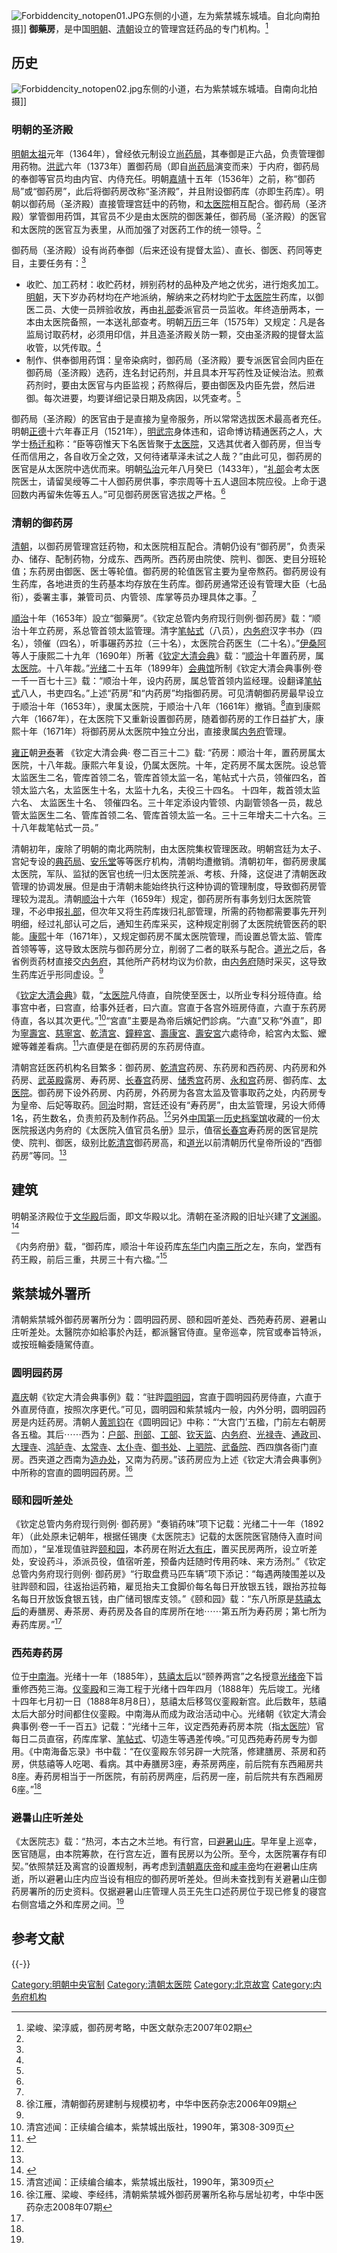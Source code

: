 [[File:Forbiddencity_notopen01.JPG|thumb]]东侧的小道，左为紫禁城东城墙。自北向南拍摄]]
'''御藥房'''，是中国[[明朝|明朝]]、[[清朝|清朝]]设立的管理宫廷药品的专门机构。<ref name=liang>梁峻、梁淳威，御药房考略，中医文献杂志2007年02期</ref>

==历史==
[[File:Forbiddencity_notopen02.jpg|thumb]]东侧的小道，右为紫禁城东城墙。自南向北拍摄]]
===明朝的圣济殿===
[[明朝|明朝]][[明太祖|太祖]]元年（1364年），曾经依元制设立[[尚药局|尚药局]]，其奉御是正六品，负责管理御用药物。[[洪武|洪武]]六年（1373年）置御药局（即自[[尚药局|尚药局]]演变而来）于内府，御药局的奉御等官员均由内官、内侍充任。明朝[[嘉靖|嘉靖]]十五年（1536年）之前，称“御药局”或“御药房”，此后将御药房改称“圣济殿”，并且附设御药库（亦即生药库）。明朝以御药局（圣济殿）直接管理宫廷中的药物，和[[太医院|太医院]]相互配合。御药局（圣济殿）掌管御用药饵，其官员不少是由太医院的御医兼任，御药局（圣济殿）的医官和太医院的医官互为表里，从而加强了对医药工作的统一领导。<ref name=liang/>

御药局（圣济殿）设有尚药奉御（后来还设有提督太监）、直长、御医、药同等吏目，主要任务有：<ref name=liang/>
*收贮、加工药材：收贮药材，辨别药材的品种及产地之优劣，进行炮炙加工。[[明朝|明朝]]，天下岁办药材均在产地派纳，解纳来之药材均贮于[[太医院|太医院]]生药库，以御医二员、大使一员辨验收放，再由[[礼部|礼部]]委派官员一员监收。年终造册两本，一本由太医院备照，一本送礼部查考。明朝[[万历|万历]]三年（1575年）又规定：凡是各监局讨取药材，必须用印信，并且造圣济殿关防一颗，交由圣济殿的提督太监收管，以凭传取。<ref name=liang/>
*制作、供奉御用药饵：皇帝染病时，御药局（圣济殿）要专派医官会同内臣在御药局（圣济殿）选药，连名封记药剂，并且具本开写药性及证候治法。煎煮药剂时，要由太医官与内臣监视；药熬得后，要由御医及内臣先尝，然后进御。每次进要，均要详细记录日期及病因，以凭查考。<ref name=liang/>

御药局（圣济殿）的医官由于是直接为皇帝服务，所以常常选拔医术最高者充任。明朝[[正德_(明朝)|正德]]十六年春正月（1521年），[[明武宗|明武宗]]身体违和，诏命博访精通医药之人，大学士[[杨迁和|杨迁和]]称：“臣等窃惟天下名医皆聚于[[太医院|太医院]]，又选其优者入御药房，但当专任而信用之，各自收万全之效，又何待诸草泽未试之人哉？”由此可见，御药房的医官是从太医院中选优而来。明朝[[弘治|弘治]]元年八月癸巳（1433年），“[[礼部|礼部]]会考太医院医士，请留吴绶等二十人御药房供事，李宗周等十五人退回本院应役。上命于退回数内再留朱佐等五人。”可见御药房医官选拔之严格。<ref name=liang/>

===清朝的御药房===
[[清朝|清朝]]，以御药房管理宫廷药物，和太医院相互配合。清朝仍设有“御药房”，负责采办、储存、配制药物，分成东、西两所。西药房由院使、院判、御医、吏目分班轮值；东药房由御医、医士等轮值。御药房的轮值医官主要为皇帝熬药。御药房设有生药库，各地进贡的生药基本均存放在生药库。御药房通常还设有管理大臣（七品衔），委署主事，兼管司员、内管领、库掌等员办理具体之事。<ref name=liang/>

[[順治|順治]]十年（1653年）設立“御藥房”。《钦定总管内务府现行则例·御药房》载：“顺治十年立药房，系总管首领太监管理。清字[[笔帖式|笔帖式]]（八员），[[内务府|内务府]]汉字书办（四名），领催（四名），听事碾药苏拉（三十名），太医院合药医生（二十名）。”[[伊桑阿|伊桑阿]]等人于康熙二十九年（1690年）所著《[[钦定大清会典|钦定大清会典]]》载：“[[顺治|顺治]]十年置药房，属[[太医院|太医院]]。十八年裁。”[[光绪|光绪]]二十五年（1899年）[[会典馆|会典馆]]所制《钦定大清会典事例·卷一千一百七十三》载：“顺治十年，设内药房，属总管首领内监经理。设翻译[[笔帖式|笔帖式]]八人，书吏四名。”上述“药房”和“内药房”均指御药房。可见清朝御药房最早设立于顺治十年（1653年），隶属太医院，于顺治十八年（1661年）撤销。<ref>徐江雁，清朝御药房建制与规模初考，中华中医药杂志2006年09期</ref>直到康熙六年（1667年），在太医院下又重新设置御药房，随着御药房的工作日益扩大，康熙十年（1671年）将御药房从太医院中独立分出，直接隶属[[内务府|内务府]]管理。

[[雍正|雍正]]朝[[尹泰|尹泰]]著 《钦定大清会典· 卷二百三十二》载: “药房：顺治十年，置药房属太医院，十八年裁。康熙六年复设，仍属太医院。十年，定药房不属太医院。设总管太监医生二名，管库首领二名，管库首领太监一名，笔帖式十六员，领催四名，首领太监六名，太监医生十名，太监十九名，夫役三十四名。 十四年，裁首领太监六名、 太监医生十名、 领催四名。三十年定添设内管领、内副管领各一员，裁总管太监医生二名、管库首领二名、管库首领太监一名。三十三年增夫二十六名。三十八年裁笔帖式一员。”

清朝初年，废除了明朝的南北两院制，由太医院集权管理医政。明朝宫廷为太子、宫妃专设的[[典药局|典药局]]、[[安乐堂|安乐堂]]等等医疗机构，清朝均遭撤销。清朝初年，御药房隶属太医院，军队、监狱的医官也统一归太医院差派、考核、升降，这促进了清朝医政管理的协调发展。但是由于清朝未能始终执行这种协调的管理制度，导致御药房管理较为混乱。清朝[[顺治|顺治]]十六年（1659年）规定，御药房所有事务划归太医院管理，不必申报[[礼部|礼部]]，但次年又将生药库拨归礼部管理，所需的药物都需要事先开列明细，经过礼部认可之后，通知生药库采买，这种规定削弱了太医院统管医药的职能。[[康熙|康熙]]十年（1671年），又规定御药房不属太医院管理，而设置总管太监、管库首领等等，这导致太医院与御药房分立，削弱了二者的联系与配合。[[道光|道光]]之后，各省例贡药材直接交[[内务府|内务府]]，其他所产药材均议为价款，由[[内务府|内务府]]随时采买，这导致生药库近乎形同虚设。<ref name=liang/>

《[[钦定大清会典|钦定大清会典]]》载，“[[太医院|太医院]]凡侍直，自院使至医士，以所业专科分班侍直。给事宫中者，曰宫直，给事外廷者，曰六直。宫直于各宫外班房侍直，六直于东药房侍直，各以其次更代。”<ref name=shuwen>清宫述闻：正续编合编本，紫禁城出版社，1990年，第308-309页</ref>“宮直”主要是為帝后嬪妃們診病。“六直”又称“外直”，即为[[寧壽宮|寧壽宮]]、[[慈寧宮|慈寧宮]]、[[乾清宮|乾清宮]]、[[鐘粹宮|鐘粹宮]]、[[壽康宮|壽康宮]]、[[壽安宮|壽安宮]]六處待命，給宮內太監、嬤嬤等雜差看病。<ref name=wanbao>{{Cite web |url=http://www.66163.com/Fujian_w/news/fzen/fzwb/20061021/GB/fzwb%5E9212%5E21%5EWba21007.htm |title=清代的御医与御药房，福州晚报，2006-10-21 |access-date=2013-10-17 |archive-url=https://web.archive.org/web/20131017161515/http://www.66163.com/Fujian_w/news/fzen/fzwb/20061021/GB/fzwb%5E9212%5E21%5EWba21007.htm |archive-date=2013-10-17 |dead-url=yes }}</ref>六直便是在御药房的东药房侍直。

清朝宫廷医药机构名目繁多：御药房、[[乾清宫|乾清宫]]药房、东药房和西药房、内药房和外药房、[[武英殿|武英殿]]露房、寿药房、[[长春宫|长春宫]]药房、[[储秀宫|储秀宫]]药房、[[永和宫|永和宫]]药房、御药库、[[太医院|太医院]]。御药房下设外药房、内药房，外药房为各宫太监及管事取药之处，内药房专为皇帝、后妃等取药。[[同治|同治]]时期，宫廷还设有“寿药房”，由太监管理，另设大师傅1名，药生数名，负责煎药及制作药品。<ref name=wanbao/>另外[[中国第一历史档案馆|中国第一历史档案馆]]收藏的一份太医院报送内务府的《太医院入值官员名册》显示，值宿[[长春宫|长春宫]]寿药房的医官是院使、院判、御医，级别比[[乾清宫|乾清宫]]御药房高，和[[道光|道光]]以前清朝历代皇帝所设的“西御药房”等同。<ref name=xu/>

==建筑==
明朝圣济殿位于[[文华殿|文华殿]]后面，即文华殿以北。清朝在圣济殿的旧址兴建了[[文渊阁|文渊阁]]。<ref>{{Cite web |url=http://www.china.com.cn/v/videochina/travel/2008-04/03/content_14216420.htm |title=原明代圣济殿旧址 书海方舟文渊阁，中国网，2008-04-03 |access-date=2013-10-17 |archive-date=2021-10-03 |archive-url=https://web.archive.org/web/20211003112505/http://www.china.com.cn/v/videochina/travel/2008-04/03/content_14216420.htm }}</ref>

《内务府册》载，“御药库，顺治十年设药库[[东华门|东华门]]内[[南三所|南三所]]之左，东向，堂西有药王殿，前后三重，共房三十有六楹。”<ref>清宫述闻：正续编合编本，紫禁城出版社，1990年，第309页</ref>

==紫禁城外署所==
清朝紫禁城外御药房署所分为：圆明园药房、颐和园听差处、西苑寿药房、避暑山庄听差处。太醫院亦如給事於內廷，都派醫官侍直。皇帝巡幸，院官或奉旨特派，或按班輪委隨駕侍直。

===圆明园药房===
[[嘉庆|嘉庆]]朝《钦定大清会典事例》载：“驻跸[[圆明园|圆明园]]，宫直于圆明园药房侍直，六直于外直房侍直，按照次序更代。”可见，圆明园和紫禁城内一般，内外分明，圆明园药房是内廷药房。清朝人[[黄凯钧|黄凯钧]]在《圆明园记》中称：“‘大宫门’五楹，门前左右朝房各五楹。其后⋯⋯西为：[[户部|户部]]、[[刑部|刑部]]、[[工部|工部]]、[[钦天监|钦天监]]、[[内务府|内务府]]、[[光禄寺|光禄寺]]、[[通政司|通政司]]、[[大理寺|大理寺]]、[[鸿胪寺|鸿胪寺]]、[[太常寺|太常寺]]、[[太仆寺|太仆寺]]、[[御书处|御书处]]、[[上驷院|上驷院]]、[[武备院|武备院]]、西四旗各衙门直房。西夹道之西南为[[造办处|造办处]]，又南为药房。”该药房应为上述《钦定大清会典事例》中所称的宫直的圆明园药房。<ref name=xu>徐江雁、梁峻、李经纬，清朝紫禁城外御药房署所名称与居址初考，中华中医药杂志2008年07期</ref>

===颐和园听差处===
《钦定总管内务府现行则例· 御药房》“奏销药味”项下记载：光绪二十一年（1892年）（此处原未记朝年，根据任锡庚《太医院志》记载的太医院医官随侍入直时间而加），“呈准现值驻跸[[颐和园|颐和园]]，本药房在附近[[大有庄|大有庄]]，置买民房两所，设立听差处，安设药斗，添派员役，值宿听差，预备内廷随时传用药味、来方汤剂。”《钦定总管内务府现行则例· 御药房》“行取盘费马匹车辆”项下添记：“每遇两陵围差以及驻跸颐和园，往返抬运药箱，雇觅抬夫工食脚价每名每日开放银五钱，跟抬苏拉每名每日开放饭食银五钱，由广储司银库支领。”《颐和园》载：“东八所原是[[慈禧太后|慈禧太后]]的寿膳房、寿茶房、寿药房及各自的库房所在地⋯⋯第五所为寿药房；第七所为寿药库房。”<ref name=xu/>

===西苑寿药房===
位于[[中南海|中南海]]。光绪十一年（1885年），[[慈禧太后|慈禧太后]]以“颐养两宫”之名授意[[光绪帝|光绪帝]]下旨重修西苑三海。[[仪銮殿|仪銮殿]]和三海工程于光绪十四年四月（1888年）先后竣工。光绪十四年七月初一日（1888年8月8日），慈禧太后移驾仪銮殿新宫。此后数年，慈禧太后大部分时间都住仪銮殿。中南海从而成为政治活动中心。光绪朝《钦定大清会典事例·卷一千一百五》记载：“光绪十三年，议定西苑寿药房本院（指[[太医院|太医院]]）官每日二员直宿，药库库掌、[[笔帖式|笔帖式]]、切造生等遇差传唤。”可见西苑寿药房专为御用。《中南海备忘录》书中载：“在仪銮殿东邻另辟一大院落，修建膳房、茶房和药房，供慈禧等人吃喝、看病。其中寿膳房3座，寿茶房两座，前后院有东西厢房共8座。寿药房相当于一所医院，有前药房两座，后药房一座，前后院共有东西厢房6座。”<ref name=xu/>

===避暑山庄听差处===
《太医院志》载：“热河，本古之木兰地。有行宫，曰[[避暑山庄|避暑山庄]]。早年皇上巡幸，医官随扈，由本院筹款，在行宫左近，置有民房以为公所。至今，太医院署存有印契。”依照禁廷及离宫的设置规制，再考虑到[[清朝|清朝]][[嘉庆帝|嘉庆帝]]和[[咸丰帝|咸丰帝]]均在避暑山庄病逝，所以避暑山庄内应当设有相应的御药房听差处。但尚未查找到有关避暑山庄御药房署所的历史资料。仅据避暑山庄管理人员王先生口述药房位于现已修复的寝宫右侧宫墙之外和库房之间。<ref name=xu/>

== 参考文献 ==
{{Reflist|2}}

{{-}}
{{Geographic Location
|西北 = [[九龙壁_(北京故宫)|九龙壁]]
|北 =
|東北 =[[南十三排|南十三排]]、紫禁城东城墙
|西 = [[南三所|南三所]]
|中央 = <BIG>'''御药房'''</BIG>
|東 = 紫禁城东城墙
|西南 = [[南三所|南三所]]
|南 = [[太医院_(北京故宫)|太医院]]
|東南 = 紫禁城东城墙
}}

[[Category:明朝中央官制|Category:明朝中央官制]]
[[Category:清朝太医院|Category:清朝太医院]]
[[Category:北京故宫|Category:北京故宫]]
[[Category:内务府机构|Category:内务府机构]]